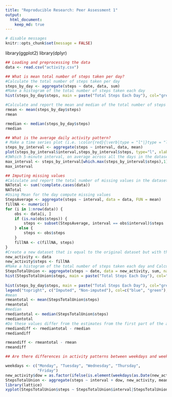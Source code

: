 ```yaml
---
title: "Reproducible Research: Peer Assessment 1"
output: 
  html_document:
    keep_md: true
---
```


```r
# disable messages
knitr::opts_chunk$set(message = FALSE)
```

library(ggplot2)
library(dplyr)
```r
## Loading and preprocessing the data
data <- read.csv("activity.csv")
```
```r
## What is mean total number of steps taken per day?
#Calculate the total number of steps taken per day
steps_by_day <- aggregate(steps ~ date, data, sum)
#Make a histogram of the total number of steps taken each day
hist(steps_by_day$steps, main = paste("Total Steps Each Day"), col="green",xlab="Number of Steps")

#Calculate and report the mean and median of the total number of steps taken per day
rmean <- mean(steps_by_day$steps)
rmean

rmedian <- median(steps_by_day$steps)
rmedian
```


```r
## What is the average daily activity pattern?
# Make a time series plot (i.e. \color{red}{\verb|type = "l"|}type = "l") of the 5-minute interval (x-axis) and the average number of steps taken, averaged across all days (y-axis)
steps_by_interval <- aggregate(steps ~ interval, data, mean)
plot(steps_by_interval$interval,steps_by_interval$steps, type="l", xlab="Interval", ylab="Number of Steps",main="Average Number of Steps per Day by Interval")
#3Which 5-minute interval, on average across all the days in the dataset, contains the maximum number of steps
max_interval <- steps_by_interval[which.max(steps_by_interval$steps),1]
max_interval
```
```r
## Imputing missing values
#Calculate and report the total number of missing values in the dataset
NATotal <- sum(!complete.cases(data))
NATotal
#Using Mean for the day compute missing values
StepsAverage <- aggregate(steps ~ interval, data = data, FUN = mean)
fillNA <- numeric()
for (i in 1:nrow(data)) {
    obs <- data[i, ]
    if (is.na(obs$steps)) {
        steps <- subset(StepsAverage, interval == obs$interval)$steps
    } else {
        steps <- obs$steps
    }
    fillNA <- c(fillNA, steps)
}
#Create a new dataset that is equal to the original dataset but with the missing data filled in.
new_activity <- data
new_activity$steps <- fillNA
#Make a histogram of the total number of steps taken each day and Calculate and report the mean and median total number of steps taken per day.
StepsTotalUnion <- aggregate(steps ~ date, data = new_activity, sum, na.rm = TRUE)
hist(StepsTotalUnion$steps, main = paste("Total Steps Each Day"), col="blue", xlab="Number of Steps")
 
hist(steps_by_day$steps, main = paste("Total Steps Each Day"), col="green", xlab="Number of Steps", add=T)
legend("topright", c("Imputed", "Non-imputed"), col=c("blue", "green"), lwd=10)
#mean
rmeantotal <- mean(StepsTotalUnion$steps)
rmeantotal
#median
rmediantotal <- median(StepsTotalUnion$steps)
rmediantotal
#Do these values differ from the estimates from the first part of the assignment?
rmediandiff <- rmediantotal - rmedian
rmediandiff

rmeandiff <- rmeantotal - rmean
rmeandiff
```
```r
## Are there differences in activity patterns between weekdays and weekends?

weekdays <- c("Monday", "Tuesday", "Wednesday", "Thursday", 
              "Friday")
new_activity$dow = as.factor(ifelse(is.element(weekdays(as.Date(new_activity$date)),weekdays), "Weekday", "Weekend"))
StepsTotalUnion <- aggregate(steps ~ interval + dow, new_activity, mean)
library(lattice)
xyplot(StepsTotalUnion$steps ~ StepsTotalUnion$interval|StepsTotalUnion$dow, main="Average Steps per Day by Interval",xlab="Interval", ylab="Steps",layout=c(1,2), type="l")
```
